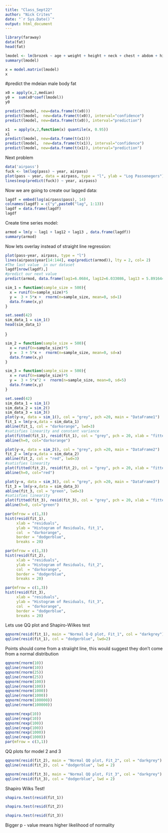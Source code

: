 ```yaml
---
title: "Class_Sept22"
author: "Nick Crites"
date: "`r Sys.Date()`"
output: html_document
---
```


```r
library(faraway)
data(fat)
head(fat)
```
```r
lmodel <- lm(brozek ~ age + weight + height + neck + chest + abdom + hip +  thigh + ankle + biceps +  forearm + wrist, data = fat)
summary(lmodel)
```

```r
x = model.matrix(lmodel)
x
```
#predict the mdeian male body fat

```r
x0 = apply(x,2,median)
y0 =  sum(x0*coef(lmodel))
y0
```

```r
predict(lmodel, new=data.frame(t(x0)))
predict(lmodel,  new=data.frame(t(x0)), interval="confidence")
predict(lmodel, new=data.frame(t(x0)), interval="prediction")
```

```r
x1  = apply(x,2,function(x) quantile(x, 0.95))
x1
predict(lmodel, new=data.frame(t(x1)))
predict(lmodel,  new=data.frame(t(x1)), interval="confidence")
predict(lmodel, new=data.frame(t(x1)), interval="prediction")
```


Next problem


```r
data('airpass')
fuck <- lm(log(pass) ~ year, airpass)
plot(pass ~ year, data = airpass, type = "l", ylab = "Log Passenegers")
lines(exp(predict(fuck)) ~ year, airpass)
```

Now we are going to create our lagged data:

```r
lagdf = embed(log(airpass$pass), 14)
colnames(lagdf) = c("y",paste0("lag", 1:13))
lagdf = data.frame(lagdf)
lagdf
```

Create time series model:
  
```r
armod = lm(y ~ lag1 + lag12 + lag13 , data.frame(lagdf))
summary(armod)
```

Now lets overlay instead of straight line regression:

```r
plot(pass~year, airpass, type = "l")
lines(airpass$year[14:144], exp(predict(armod)), lty = 2, col= 2)
#The last value  in our dataset
lagdf[nrow(lagdf),]
#predict our next value
predict(armod, data.frame(lag1=6.0684, lag12=6.033086, lag13 = 5.891644), interval = "prediction")
```

```r
sim_1 = function(sample_size = 500){
  x = runif(n=sample_size)*5
  y =  3 + 5*x +  rnorm(n=sample_size, mean=0, sd=1)
  data.frame(x,y)
}

set.seed(42)
sim_data_1 = sim_1()
head(sim_data_1)
```
}

```r
sim_2 = function(sample_size = 500){
  x = runif(n=sample_size)*5
  y =  3 + 5*x +  rnorm(n=sample_size, mean=0, sd=x)
  data.frame(x,y)
}
```

```r
sim_3 = function(sample_size = 500){
  x = runif(n=sample_size)*5
  y =  3 + 5*x^2 +  rnorm(n=sample_size, mean=0, sd=5)
  data.frame(x,y)
}
```

```r
set.seed(42)
sim_data_1 = sim_1()
sim_data_2 = sim_2()
sim_data_3 = sim_3()
plot(y~x, data = sim_1(), col = "grey", pch =20, main = "DataFrame1")
fit_1 = lm(y~x,data = sim_data_1)
abline(fit_1, col = "darkorange", lwd=3) 
#satisfies linearity and constant variance
plot(fitted(fit_1), resid(fit_1), col = "grey", pch = 20, xlab = "fitted", ylab = "residuals", main = "Data From Model 2")
abline(h=0, col="darkorange")
```
```r
plot(y~x, data = sim_2(), col = "grey", pch =20, main = "DataFrame2")
fit_2 = lm(y~x,data = sim_data_2)
abline(fit_2, col = "red", lwd=3)
#satisfies linearity
plot(fitted(fit_2), resid(fit_2), col = "grey", pch = 20, xlab = "fitted", ylab = "residuals", main = "Data From Model 2")
abline(h=0, col="red")
```

```r
plot(y~x, data = sim_3(), col = "grey", pch =20, main = "DataFrame3")
fit_3 = lm(y~x,data = sim_data_3)
abline(fit_3, col = "green", lwd=3)
#satisfies linearity
plot(fitted(fit_3), resid(fit_3), col = "grey", pch = 20, xlab = "fitted", ylab = "residuals", main = "Data From Model 2")
abline(h=0, col="green")
```

```r
par(mfrow = c(1,3))
hist(resid(fit_1),
     xlab = "residuals",
     ylab = "Histogram of Residuals, fit_1",
     col  = "darkorange",
     border = "dodgerblue",
     breaks = 20)
```

```r
par(mfrow = c(1,3))
hist(resid(fit_2),
     xlab = "residuals",
     ylab = "Histogram of Residuals, fit_2",
     col  = "darkorange",
     border = "dodgerblue",
     breaks = 20)
```

```r
par(mfrow = c(1,3))
hist(resid(fit_3),
     xlab = "residuals",
     ylab = "Histogram of Residuals, fit_3",
     col  = "darkorange",
     border = "dodgerblue",
     breaks = 20)
```

Lets use QQ plot and Shapiro-Wilkes test

```r
qqnorm(resid(fit_1), main = "Normal Q-Q plot, Fit_1", col = "darkgrey")
qqline(resid(fit_1), col = "dodgerblue", lwd=2)
```
Points should come from a straiight line, this would suggest they don't come from a normal distribution

```r
qqnorm(rnorm(10))
qqline(rnorm(10))
qqnorm(rnorm(25))
qqline(rnorm(25))
qqnorm(rnorm(100))
qqline(rnorm(100))
qqnorm(rnorm(1000))
qqline(rnorm(1000))
qqnorm(rnorm(100000))
qqline(rnorm(100000))
```
```r
qqnorm(rexp(10))
qqline(rexp(10))
qqnorm(rexp(100))
qqline(rexp(100))
qqnorm(rexp(1000))
qqline(rexp(1000))
par(mfrow = c(3,1))
```

QQ plots for model 2 and 3

```r
qqnorm(resid(fit_2), main = "Normal QQ plot, Fit_2", col = "darkgrey")
qqline(resid(fit_2), col = "dodgerblue", lwd = 2)

qqnorm(resid(fit_3), main = "Normal QQ plot, Fit_3", col = "darkgrey")
qqline(resid(fit_3), col = "dodgerblue", lwd = 2)
```

Shapiro Wilks Test!

```r
shapiro.test(resid(fit_1))
```

```r
shapiro.test(resid(fit_2))
```
```r
shapiro.test(resid(fit_3))
```
Bigger p - value means higher likelihood  of normality

